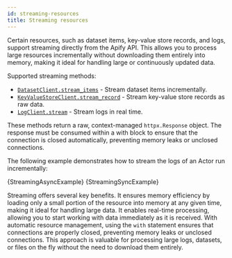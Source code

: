 ```yaml
---
id: streaming-resources
title: Streaming resources
---
```




Certain resources, such as dataset items, key-value store records, and logs, support streaming directly from the Apify API. This allows you to process large resources incrementally without downloading them entirely into memory, making it ideal for handling large or continuously updated data.

Supported streaming methods:

- [`DatasetClient.stream_items`](/reference/class/DatasetClient#stream_items) - Stream dataset items incrementally.
- [`KeyValueStoreClient.stream_record`](/reference/class/KeyValueStoreClient#stream_record) - Stream key-value store records as raw data.
- [`LogClient.stream`](/reference/class/LogClient#stream) - Stream logs in real time.

These methods return a raw, context-managed `httpx.Response` object. The response must be consumed within a with block to ensure that the connection is closed automatically, preventing memory leaks or unclosed connections.

The following example demonstrates how to stream the logs of an Actor run incrementally:

<Tabs>
    <TabItem value="AsyncExample" label="Async client" default>
        <CodeBlock className="language-python">
            {StreamingAsyncExample}
        </CodeBlock>
    </TabItem>
    <TabItem value="SyncExample" label="Sync client">
        <CodeBlock className="language-python">
            {StreamingSyncExample}
        </CodeBlock>
    </TabItem>
</Tabs>

Streaming offers several key benefits. It ensures memory efficiency by loading only a small portion of the resource into memory at any given time, making it ideal for handling large data. It enables real-time processing, allowing you to start working with data immediately as it is received. With automatic resource management, using the `with` statement ensures that connections are properly closed, preventing memory leaks or unclosed connections. This approach is valuable for processing large logs, datasets, or files on the fly without the need to download them entirely.
